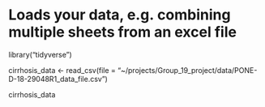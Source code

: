 # Loads your data, e.g. combining multiple sheets from an excel file

library("tidyverse")

cirrhosis_data <- read_csv(file =
"~/projects/Group_19_project/data/PONE-D-18-29048R1_data_file.csv")

cirrhosis_data
